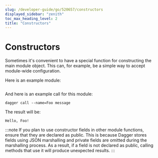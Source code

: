 ```yaml
---
slug: /developer-guide/go/520657/constructors
displayed_sidebar: "zenith"
toc_max_heading_level: 2
title: "Constructors"
---
```



# Constructors

<PartialExperimentalDocs />

Sometimes it's convenient to have a special function for constructing the main module object. This can, for example, be a simple way to accept module-wide configuration.

Here is an example module:

```go file=./snippets/constructors/main.go
```

And here is an example call for this module:

```console
dagger call --name=Foo message
```

The result will be:

```console
Hello, Foo!
```

:::note
If you plan to use constructor fields in other module functions, ensure that they are declared as public. This is because Dagger stores fields using JSON marshalling and private fields are omitted during the marshalling process. As a result, if a field is not declared as public, calling methods that use it will produce unexpected results.
:::
